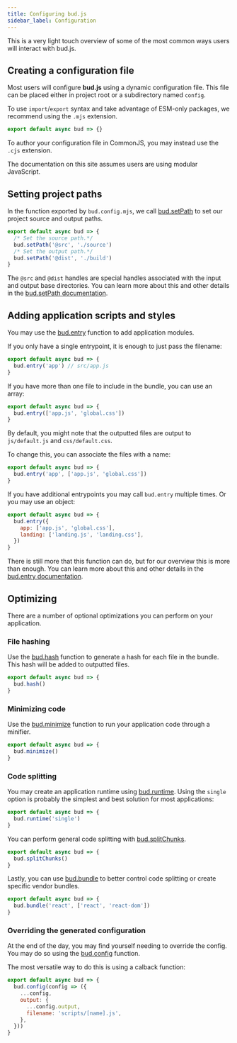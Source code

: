 ```yaml
---
title: Configuring bud.js
sidebar_label: Configuration
---
```


This is a very light touch overview of some of the most common ways users will interact with bud.js.

## Creating a configuration file

Most users will configure **bud.js** using a dynamic configuration file. This file can be placed either in project root or a subdirectory named `config`.

To use `import`/`export` syntax and take advantage of ESM-only packages, we recommend using the `.mjs` extension.

```js title='bud.config.mjs'
export default async bud => {}
```

To author your configuration file in CommonJS, you may instead use the `.cjs` extension.

The documentation on this site assumes users are using modular JavaScript.

## Setting project paths

In the function exported by `bud.config.mjs`, we call [bud.setPath](/docs/bud.setPath) to set our project source and output paths.

```js title='bud.config.mjs'
export default async bud => {
  /* Set the source path.*/
  bud.setPath('@src', './source')
  /* Set the output path.*/
  bud.setPath('@dist', './build')
}
```

The `@src` and `@dist` handles are special handles associated with the input and output base directories. You can learn more about this and
other details in the [bud.setPath documentation](/docs/bud.setPath).

## Adding application scripts and styles

You may use the [bud.entry](/docs/bud.entry) function to add application modules.

If you only have a single entrypoint, it is enough to just pass the filename:

```js title='bud.config.mjs'
export default async bud => {
  bud.entry('app') // src/app.js
}
```

If you have more than one file to include in the bundle, you can use an array:

```js title='bud.config.mjs'
export default async bud => {
  bud.entry(['app.js', 'global.css'])
}
```

By default, you might note that the outputted files are output to `js/default.js` and `css/default.css`.

To change this, you can associate the files with a name:

```js title='bud.config.mjs'
export default async bud => {
  bud.entry('app', ['app.js', 'global.css'])
}
```

If you have additional entrypoints you may call `bud.entry` multiple times. Or you may use an object:

```js title='bud.config.mjs'
export default async bud => {
  bud.entry({
    app: ['app.js', 'global.css'],
    landing: ['landing.js', 'landing.css'],
  })
}
```

There is still more that this function can do, but for our overview this is more than enough. You can learn more about this and
other details in the [bud.entry documentation](/docs/bud.entry).

## Optimizing

There are a number of optional optimizations you can perform on your application.

### File hashing

Use the [bud.hash](/docs/bud.hash) function to generate a hash for each file in the bundle. This hash will be added to outputted files.

```js title='bud.config.mjs'
export default async bud => {
  bud.hash()
}
```

### Minimizing code

Use the [bud.minimize](/docs/bud.minimize) function to run your application code through a minifier.

```js title='bud.config.mjs'
export default async bud => {
  bud.minimize()
}
```

### Code splitting

You may create an application runtime using [bud.runtime](/docs/bud.runtime). Using the `single` option is probably
the simplest and best solution for most applications:

```js title='bud.config.mjs'
export default async bud => {
  bud.runtime('single')
}
```

You can perform general code splitting with [bud.splitChunks](/docs/bud.splitChunks).

```js title='bud.config.mjs'
export default async bud => {
  bud.splitChunks()
}
```

Lastly, you can use [bud.bundle](/docs/bud.bundle) to better control code splitting or create specific vendor bundles.

```js title='bud.config.mjs'
export default async bud => {
  bud.bundle('react', ['react', 'react-dom'])
}
```

### Overriding the generated configuration

At the end of the day, you may find yourself needing to override the config. You may do so using the [bud.config](/docs/bud.config) function.

The most versatile way to do this is using a calback function:

```js title='bud.config.mjs'
export default async bud => {
  bud.config(config => ({
    ...config,
    output: {
      ...config.output,
      filename: 'scripts/[name].js',
    },
  }))
}
```
